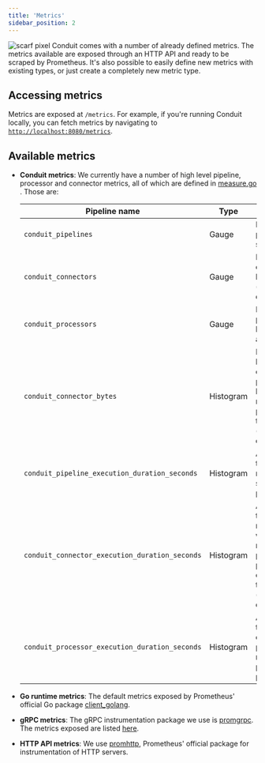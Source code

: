 ```yaml
---
title: 'Metrics'
sidebar_position: 2
---
```

![scarf pixel](https://static.scarf.sh/a.png?x-pxid=8c8ff6d5-2756-41a3-b4ca-3ca2be381842)
Conduit comes with a number of already defined metrics. The metrics available
are exposed through an HTTP API and ready to be scraped by Prometheus. It's also
possible to easily define new metrics with existing types, or just create a
completely new metric type.

## Accessing metrics

Metrics are exposed at `/metrics`. For example, if you're running Conduit
locally, you can fetch metrics by navigating to 
[`http://localhost:8080/metrics`](http://localhost:8080/metrics).

## Available metrics

* **Conduit metrics**: We currently have a number of high level pipeline,
  processor and connector metrics, all of which are defined
  in [measure.go](https://github.com/ConduitIO/conduit/blob/main/pkg/foundation/metrics/measure/measure.go)
  . Those are:

  | Pipeline name                                  | Type      | Description                                                                                                    |
  |------------------------------------------------|-----------|----------------------------------------------------------------------------------------------------------------|
  | `conduit_pipelines`                            | Gauge     | Number of pipelines by status.                                                                                 |
  | `conduit_connectors`                           | Gauge     | Number of connectors by type (source, destination).                                                            |
  | `conduit_processors`                           | Gauge     | Number of processors by name and type.                                                                         |
  | `conduit_connector_bytes`                      | Histogram | Number of bytes a connector processed by pipeline name, plugin and type (source, destination).                 |
  | `conduit_pipeline_execution_duration_seconds`  | Histogram | Amount of time records spent in a pipeline.                                                                    |
  | `conduit_connector_execution_duration_seconds` | Histogram | Amount of time spent reading or writing records per pipeline, plugin and connector type (source, destination). |
  | `conduit_processor_execution_duration_seconds` | Histogram | Amount of time spent on processing records per pipeline and processor.                                         |

* **Go runtime metrics**: The default metrics exposed by Prometheus' official Go
  package [client_golang](https://pkg.go.dev/github.com/prometheus/client_golang).
* **gRPC metrics**: The gRPC instrumentation package we use
  is [promgrpc](https://github.com/piotrkowalczuk/promgrpc). The metrics exposed
  are listed [here](https://github.com/piotrkowalczuk/promgrpc#metrics).
* **HTTP API metrics**: We
  use [promhttp](https://pkg.go.dev/github.com/prometheus/client_golang/prometheus/promhttp),
  Prometheus' official package for instrumentation of HTTP servers.
